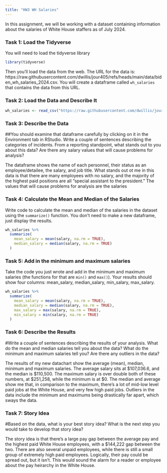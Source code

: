 ```yaml
---
title: "HW3 WH Salaries"
---
```


In this assignment, we will be working with a dataset containing information about the salaries of White House staffers as of July 2024.

### Task 1: Load the Tidyverse

You will need to load the tidyverse library

```r
library(tidyverse)
```

Then you'll load the data from the web. The URL for the data is: https://raw.githubusercontent.com/dwillis/jour405/refs/heads/main/data/biden_wh_salaries_2024.csv. You will create a dataframe called `wh_salaries` that contains the data from this URL.

### Task 2: Load the Data and Describe It

```r
wh_salaries <- read_csv("https://raw.githubusercontent.com/dwillis/jour405/refs/heads/main/data/biden_wh_salaries_2024.csv")
```
### Task 3: Describe the Data

##You should examine that dataframe carefully by clicking on it in the Environment tab in RStudio. Write a couple of sentences describing the categories of incidents. From a reporting standpoint, what stands out to you about this data? Are there any salary values that will cause problems for analysis?

The dataframe shows the name of each personnel, their status as an employee/detailee, the salary, and job title. What stands out ot me in this data is that there are many employees with no salary, and the majority of the highest paid positions are all "special assistant to the president." The values that will cause problems for analysis are the salaries 

### Task 4: Calculate the Mean and Median of the Salaries

Write code to calculate the mean and median of the salaries in the dataset using the `summarize()` function. You don't need to make a new dataframe, just display the results.

```r
wh_salaries %>% 
  summarize(
    mean_salary = mean(salary, na.rm = TRUE),
    median_salary = median(salary, na.rm = TRUE)
  )
```

### Task 5: Add in the minimum and maximum salaries

Take the code you just wrote and add in the minimum and maximum salaries (the functions for that are `min()` and `max()`). Your results should show four columns: mean_salary, median_salary, min_salary, max_salary.

```r
wh_salaries %>% 
  summarize(
    mean_salary = mean(salary, na.rm = TRUE),
    median_salary = median(salary, na.rm = TRUE),
    max_salary = max(salary, na.rm = TRUE),
    min_salary = min(salary, na.rm = TRUE)
  )
```

### Task 6: Describe the Results

#Write a couple of sentences describing the results of your analysis. What do the mean and median salaries tell you about the data? What do the minimum and maximum salaries tell you? Are there any outliers in the data?

The results of my new datachart show the average (mean), median, minimum and maximum salaries. The average salary sits at $107,036.6, and the median is $110,500. The maximum salary is over double both of these numbers, at $251,258, while the minimum is at $0. The median and average show me that, in comparison to the maximum, there's a lot of mid-low level paid jobs at the White House, and very few high paid jobs. Outliers in the data include the minimum and maximums being drastically far apart, which sways the data. 

### Task 7: Story Idea

#Based on the data, what is your best story idea? What is the next step you would take to develop that story idea?

The story idea is that there's a large pay gap between the average pay and the highest paid White House employees, with a $144,222 gap between the two. There are also several unpaid employees, while there is still a small group of extremely high paid employees. Logically, their pay could be spread out, but it isn't. This would sound the alarm for a reader or employee about the pay heirarchy in the White House.  
